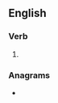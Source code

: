 ==English==

===Verb===
{{head|en|verb form}}

# {{en-third-person singular of|pretermit}}

===Anagrams===
* {{anagrams|en|permitters|trip meters}}